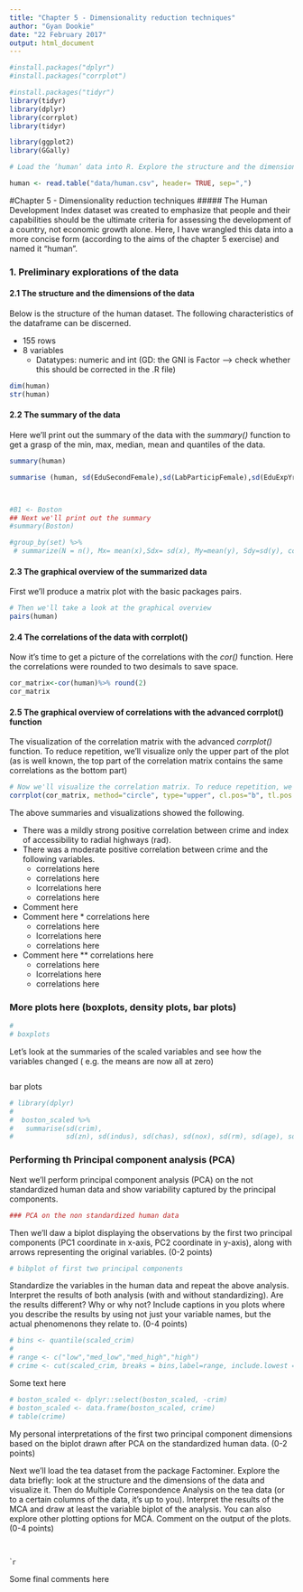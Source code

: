 ```yaml
---
title: "Chapter 5 - Dimensionality reduction techniques"
author: "Gyan Dookie"
date: "22 February 2017"
output: html_document
---
```

```r

#install.packages("dplyr")
#install.packages("corrplot")

#install.packages("tidyr")
library(tidyr)
library(dplyr)
library(corrplot)
library(tidyr)

library(ggplot2)
library(GGally)

# Load the ‘human’ data into R. Explore the structure and the dimensions of the data and describe the dataset briefly, assuming the reader has no previous knowledge of it (this is now close to the reality, since you have named the variables yourself). (0-1 point)

human <- read.table("data/human.csv", header= TRUE, sep=",")

```

#Chapter 5 - Dimensionality reduction techniques
##### The Human Development Index dataset was created to emphasize that people and their capabilities should be the ultimate criteria for assessing the development of a country, not economic growth alone. Here, I have wrangled this data into a more concise form (according to the aims of the chapter 5 exercise) and named it "human".
 

### 1. Preliminary explorations of the data
#### **2.1 The structure and the dimensions of the data**
Below is the structure of the human dataset. The following characteristics of the dataframe can be discerned.

* 155 rows
* 8 variables
    * Datatypes: numeric and int (GD: the GNI is Factor --> check whether this should be corrected in the .R file)




```r

dim(human)
str(human)

```
<!--Show a graphical overview of the data and show summaries of the variables in the data. Describe and interpret the outputs, commenting on the distributions of the variables and the relationships between them. (0-2 points)-->

#### **2.2 The summary of the data**
Here we'll print out the summary of the data with the *summary()* function to get a grasp of the min, max, median, mean and quantiles of the data.

```r
summary(human)

summarise (human, sd(EduSecondFemale),sd(LabParticipFemale),sd(EduExpYrs),sd(LifeExpBirth),sd(GNI),sd(MatMortRat),sd(AdolBirthRate),sd(ParlPercRepres))



#B1 <- Boston
## Next we'll print out the summary
#summary(Boston)

#group_by(set) %>%
 # summarize(N = n(), Mx= mean(x),Sdx= sd(x), My=mean(y), Sdy=sd(y), cor(x,y))


```

#### **2.3 The graphical overview of the summarized data**
First we'll produce a matrix plot with the basic packages pairs.

```r
# Then we'll take a look at the graphical overview
pairs(human)


```

#### **2.4 The correlations of the data with corrplot()**

Now it's time to get a picture of the correlations with the  *cor()* function. Here the correlations were rounded to two desimals to save space.

```r

cor_matrix<-cor(human)%>% round(2)
cor_matrix


```

#### **2.5 The graphical overview of correlations with the advanced corrplot() function**

The visualization of the correlation matrix with the advanced *corrplot()* function. To reduce repetition, we'll visualize only the upper part of the plot (as is well known, the top part of the correlation matrix contains the same correlations as the bottom part)

```r
# Now we'll visualize the correlation matrix. To reduce repetition, we'll visualize only the upper part of the plot (as is well known, the top part of the correlation matrix contains the same correlations as the bottom part)
corrplot(cor_matrix, method="circle", type="upper", cl.pos="b", tl.pos = "d", tl.cex=0.6)


```
<!-- Standardize the dataset and print out summaries of the scaled data. How did the variables change? Create a categorical variable of the crime rate in the Boston dataset (from the scaled crime rate). Use the quantiles as the break points in the categorical variable. Drop the old crime rate variable from the dataset. Divide the dataset to train and test sets, so that 80% of the data belongs to the train set. (2 points) -->

The above summaries and visualizations showed the following.

* There was a mildly strong positive correlation between crime and index of accessibility to radial highways (rad).
* There was a moderate positive correlation between crime and the following variables.
    * correlations here
    * correlations here
    * lcorrelations here
    * correlations here
* Comment here
* Comment here
      * correlations here
    * correlations here
    * lcorrelations here
    * correlations here
* Comment here
    ** correlations here
    * correlations here
    * lcorrelations here
    * correlations here
    
      


### More plots here (boxplots, density plots, bar plots)




```r
# 
# boxplots

```

Let's look at the summaries of the scaled variables and see how the variables changed ( e.g. the means are now all at zero)

```r

```

bar plots

```r
# library(dplyr)
# 
#  boston_scaled %>%
#   summarise(sd(crim),
#             sd(zn), sd(indus), sd(chas), sd(nox), sd(rm), sd(age), sd(dis), sd(rad), sd(tax),sd(ptratio), sd(black), sd(lstat), sd(medv))
```

    
### **Performing th Principal component analysis (PCA)**

Next we'll perform principal component analysis (PCA) on the not standardized human data and show variability captured by the principal components.
```r
### PCA on the non standardized human data
```

Then we'll daw a biplot displaying the observations by the first two principal components (PC1 coordinate in x-axis, PC2 coordinate in y-axis), along with arrows representing the original variables. (0-2 points)
```r

# bibplot of first two principal components

```

Standardize the variables in the human data and repeat the above analysis. Interpret the results of both analysis (with and without standardizing). Are the results different? Why or why not? Include captions in you plots where you describe the results by using not just your variable names, but the actual phenomenons they relate to. (0-4 points)

```r
# bins <- quantile(scaled_crim)
# 
# range <- c("low","med_low","med_high","high")
# crime <- cut(scaled_crim, breaks = bins,label=range, include.lowest = TRUE)
```

Some text here

```r

# boston_scaled <- dplyr::select(boston_scaled, -crim)
# boston_scaled <- data.frame(boston_scaled, crime)
# table(crime)
```

My personal interpretations of the first two principal component dimensions based on the biplot drawn after PCA on the standardized human data. (0-2 points)



Next we'll load the tea dataset from the package Factominer. Explore the data briefly: look at the structure and the dimensions of the data and visualize it. Then do Multiple Correspondence Analysis on the tea data (or to a certain columns of the data, it’s up to you). Interpret the results of the MCA and draw at least the variable biplot of the analysis. You can also explore other plotting options for MCA. Comment on the output of the plots. (0-4 points)

```r


```


```r


```




````r

```


Some final comments here

```r

```


```r

```


```r


```



```r

```

```r

```



```r

```



```r


```


